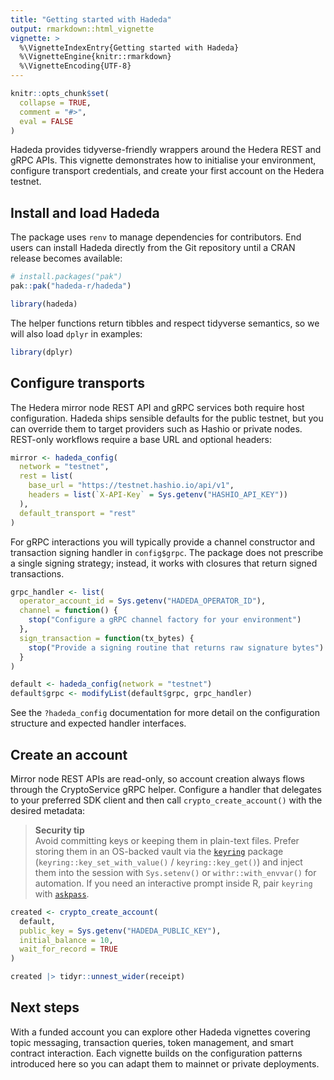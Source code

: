 ```yaml
---
title: "Getting started with Hadeda"
output: rmarkdown::html_vignette
vignette: >
  %\VignetteIndexEntry{Getting started with Hadeda}
  %\VignetteEngine{knitr::rmarkdown}
  %\VignetteEncoding{UTF-8}
---
```


```r
knitr::opts_chunk$set(
  collapse = TRUE,
  comment = "#>",
  eval = FALSE
)
```

Hadeda provides tidyverse-friendly wrappers around the Hedera REST and gRPC
APIs. This vignette demonstrates how to initialise your environment, configure
transport credentials, and create your first account on the Hedera testnet.

## Install and load Hadeda

The package uses `renv` to manage dependencies for contributors. End users can
install Hadeda directly from the Git repository until a CRAN release becomes
available:

```r
# install.packages("pak")
pak::pak("hadeda-r/hadeda")

library(hadeda)
```

The helper functions return tibbles and respect tidyverse semantics, so we will
also load `dplyr` in examples:

```r
library(dplyr)
```

## Configure transports

The Hedera mirror node REST API and gRPC services both require host
configuration. Hadeda ships sensible defaults for the public testnet, but you
can override them to target providers such as Hashio or private nodes. REST-only
workflows require a base URL and optional headers:

```r
mirror <- hadeda_config(
  network = "testnet",
  rest = list(
    base_url = "https://testnet.hashio.io/api/v1",
    headers = list(`X-API-Key` = Sys.getenv("HASHIO_API_KEY"))
  ),
  default_transport = "rest"
)
```

For gRPC interactions you will typically provide a channel constructor and
transaction signing handler in `config$grpc`. The package does not prescribe a single signing strategy; instead, it works with closures that return signed
transactions.

```r
grpc_handler <- list(
  operator_account_id = Sys.getenv("HADEDA_OPERATOR_ID"),
  channel = function() {
    stop("Configure a gRPC channel factory for your environment")
  },
  sign_transaction = function(tx_bytes) {
    stop("Provide a signing routine that returns raw signature bytes")
  }
)

default <- hadeda_config(network = "testnet")
default$grpc <- modifyList(default$grpc, grpc_handler)
```

See the `?hadeda_config` documentation for more detail on the configuration
structure and expected handler interfaces.

## Create an account

Mirror node REST APIs are read-only, so account creation always flows through
the CryptoService gRPC helper. Configure a handler that delegates to your
preferred SDK client and then call `crypto_create_account()` with the desired
metadata:

> **Security tip**  
> Avoid committing keys or keeping them in plain-text files. Prefer storing them in an OS-backed vault via the
> [`keyring`](https://cran.r-project.org/package=keyring) package (`keyring::key_set_with_value()` /
> `keyring::key_get()`) and inject them into the session with `Sys.setenv()` or `withr::with_envvar()` for automation.
> If you need an interactive prompt inside R, pair `keyring` with [`askpass`](https://cran.r-project.org/package=askpass).

```r
created <- crypto_create_account(
  default,
  public_key = Sys.getenv("HADEDA_PUBLIC_KEY"),
  initial_balance = 10,
  wait_for_record = TRUE
)

created |> tidyr::unnest_wider(receipt)
```

## Next steps

With a funded account you can explore other Hadeda vignettes covering topic
messaging, transaction queries, token management, and smart contract
interaction. Each vignette builds on the configuration patterns introduced here
so you can adapt them to mainnet or private deployments.
